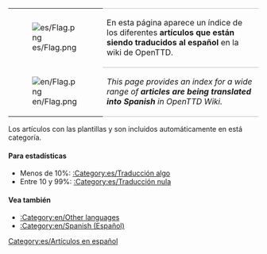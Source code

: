 {| 
|- valign="top"
| [[File:es/Flag.png]]
| style="border-top:1px solid silver; border-bottom:1px solid silver;" |En esta página aparece un índice de los diferentes '''artículos que están siendo traducidos al español''' en la wiki de OpenTTD.
|- valign="top"
| [[File:en/Flag.png]]
| style="border-bottom:1px solid silver;" |''This page provides an index for a wide range of '''articles are being translated into Spanish''' in OpenTTD Wiki.''
|}


Los artículos con las plantillas {{en/S|es/Traducción}} y {{en/S|es/Pendiente de traducción}} son incluidos automáticamente en está categoría.

====Para estadísticas====
*Menos de 10%: [[:Category:es/Traducción algo]]
*Entre 10 y 99%: [[:Category:es/Traducción nula]]

====Vea también====
*[[:Category:en/Other languages]]
*[[:Category:en/Spanish (Español)]]

[[Category:es/Artículos en español]]